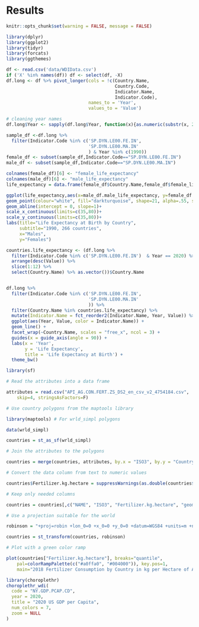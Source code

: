 # Results

```r
knitr::opts_chunk$set(warning = FALSE, message = FALSE) 
```

```r
library(dplyr)
library(ggplot2)
library(tidyr)
library(forcats)
library(ggthemes)
```


<!-- Reading the Data, Converting to Long format -->

```r
df <- read.csv('data/WDIData.csv')
if ('X' %in% names(df)) df <- select(df, -X)
df.long <- df %>% pivot_longer(cols = !c(Country.Name,
                                         Country.Code,
                                         Indicator.Name, 
                                         Indicator.Code),
                               names_to = 'Year',
                               values_to = 'Value')

# cleaning year names
df.long$Year <- sapply(df.long$Year, function(x){as.numeric(substr(x, 2, 5))})
```


```r
sample_df <-df.long %>% 
  filter(Indicator.Code %in% c('SP.DYN.LE00.FE.IN',
                               'SP.DYN.LE00.MA.IN'
                               ) & Year %in% c(1990))
female_df <- subset(sample_df,Indicator.Code=="SP.DYN.LE00.FE.IN")
male_df <- subset(sample_df,Indicator.Code=="SP.DYN.LE00.MA.IN")
```

```r
colnames(female_df)[6] <- "female_life_expectancy"
colnames(male_df)[6] <- "male_life_expectancy"
life_expectancy = data.frame(female_df$Country.Name,female_df$female_life_expectancy,male_df$male_life_expectancy)
```


```r
ggplot(life_expectancy,aes(x=male_df.male_life_expectancy, y=female_df.female_life_expectancy) )+
geom_point(colour="white", fill="darkturquoise", shape=21, alpha=.55, size=5)+
geom_abline(intercept = 0, slope=1)+
scale_x_continuous(limits=c(35,80))+
scale_y_continuous(limits=c(35,80))+
labs(title="Life Expectancy at Birth by Country",
     subtitle="1990, 266 countries",
     x="Males",
     y="Females")
```




```r
countries.life_expectancy <- (df.long %>% 
  filter(Indicator.Code %in% c('SP.DYN.LE00.FE.IN')  & Year == 2020) %>%
  arrange(desc(Value)) %>%
  slice(1:12) %>% 
  select(Country.Name) %>% as.vector())$Country.Name 


df.long %>% 
  filter(Indicator.Code %in% c('SP.DYN.LE00.FE.IN',
                               'SP.DYN.LE00.MA.IN'
                               )) %>%
  filter(Country.Name %in% countries.life_expectancy) %>% 
  mutate(Indicator.Name = fct_reorder2(Indicator.Name, Year, Value)) %>%
  ggplot(aes(Year, Value, color = Indicator.Name)) +
  geom_line() + 
  facet_wrap(~Country.Name, scales = "free_x", ncol = 3) + 
  guides(x = guide_axis(angle = 90)) + 
  labs(x = 'Year', 
       y = 'Life Expectancy', 
       title = 'Life Expectancy at Birth') +
  theme_bw()
```


```r
library(sf)

# Read the attributes into a data frame

attributes = read.csv("API_AG.CON.FERT.ZS_DS2_en_csv_v2_4754184.csv",
	skip=4, stringsAsFactors=F)

# Use country polygons from the maptools library

library(maptools) # For wrld_simpl polygons

data(wrld_simpl)

countries = st_as_sf(wrld_simpl)

# Join the attributes to the polygons

countries = merge(countries, attributes, by.x = "ISO3", by.y = "Country.Code")

# Convert the data column from text to numeric values

countries$Fertilizer.kg.hectare = suppressWarnings(as.double(countries$X2020))

# Keep only needed columns

countries = countries[,c("NAME", "ISO3", "Fertilizer.kg.hectare", "geometry")]

# Use a projection suitable for the world

robinson = "+proj=robin +lon_0=0 +x_0=0 +y_0=0 +datum=WGS84 +units=m +no_defs"

countries = st_transform(countries, robinson)

# Plot with a green color ramp

plot(countries["Fertilizer.kg.hectare"], breaks="quantile", 
	pal=colorRampPalette(c("#a0ffa0", "#004000")), key.pos=1,
	main="2018 Fertilizer Consumption by Country in kg per Hectare of Arable Land")
```

```r
library(choroplethr)
choroplethr_wdi(
  code = "NY.GDP.PCAP.CD",
  year = 2020,
  title = "2020 US GDP per Capita",
  num_colors = 7,
  zoom = NULL
)
```

